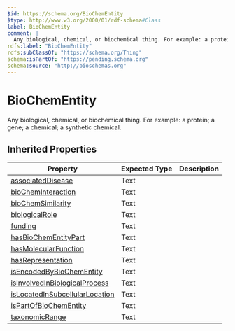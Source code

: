 ```yaml
---
$id: https://schema.org/BioChemEntity
$type: http://www.w3.org/2000/01/rdf-schema#Class
label: BioChemEntity
comment: |
  Any biological, chemical, or biochemical thing. For example: a protein; a gene; a chemical; a synthetic chemical.
rdfs:label: "BioChemEntity"
rdfs:subClassOf: "https://schema.org/Thing"
schema:isPartOf: "https://pending.schema.org"
schema:source: "http://bioschemas.org"
---
```


# BioChemEntity

Any biological, chemical, or biochemical thing. For example: a protein; a gene; a chemical; a synthetic chemical.

## Inherited Properties

| Property | Expected Type | Description |
| --- | --- | --- |
| [associatedDisease](https://schema.org/associatedDisease) | Text |  |
| [bioChemInteraction](https://schema.org/bioChemInteraction) | Text |  |
| [bioChemSimilarity](https://schema.org/bioChemSimilarity) | Text |  |
| [biologicalRole](https://schema.org/biologicalRole) | Text |  |
| [funding](https://schema.org/funding) | Text |  |
| [hasBioChemEntityPart](https://schema.org/hasBioChemEntityPart) | Text |  |
| [hasMolecularFunction](https://schema.org/hasMolecularFunction) | Text |  |
| [hasRepresentation](https://schema.org/hasRepresentation) | Text |  |
| [isEncodedByBioChemEntity](https://schema.org/isEncodedByBioChemEntity) | Text |  |
| [isInvolvedInBiologicalProcess](https://schema.org/isInvolvedInBiologicalProcess) | Text |  |
| [isLocatedInSubcellularLocation](https://schema.org/isLocatedInSubcellularLocation) | Text |  |
| [isPartOfBioChemEntity](https://schema.org/isPartOfBioChemEntity) | Text |  |
| [taxonomicRange](https://schema.org/taxonomicRange) | Text |  |
